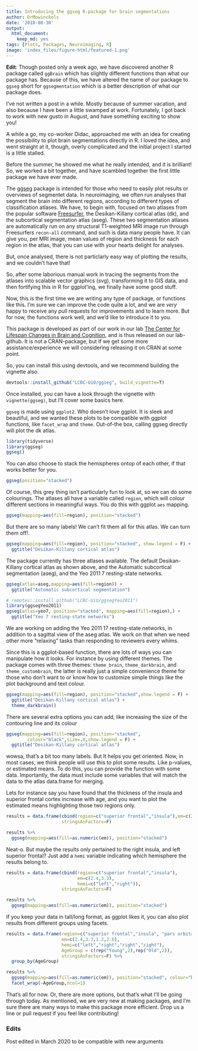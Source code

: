 ```yaml
---
title: Introducing the ggseg R-package for brain segmentations
author: DrMowinckels
date: '2018-08-30'
output:
  html_document:
    keep_md: yes
tags: [Plots, Packages, Neuroimaging, R]
image: 'index_files/figure-html/featured-1.png'
--- 
```


**Edit**: Though posted only a week ago, we have discovered another R package called `ggBrain` which has slightly different functions than what our package has. Because of this, we have altered the name of our package to `ggseg` short for `ggsegmentation` which is a better description of what our package does.
 
I've not written a post in a while. Mostly because of summer vacation, and also because I have been a little swamped at work.
Fortunately, I got back to work with new gusto in August, and have something exciting to show you!

A while a go, my co-worker Didac, approached me with an idea for creating the possibility to plot brain segmentations directly in R.
I loved the idea, and went straight at it, though, overly complicated and the initial project I started is a little stalled.

Before the summer, he showed me what he really intended, and it is brilliant! So, we worked a bit together, and have scambled together the first little package we have ever made. 

The [ggseg](https://github.com/LCBC-UiO/ggseg) package is intended for those who need to easily plot results or overviews of segmentet data. 
In neuroimaging, we often run analyses that segment the brain into different regions, according to different types of classification atlases. 
We have, to begin with, focused on two atlases from the popular software [Freesurfer](https://surfer.nmr.mgh.harvard.edu/), the Desikan-Killany cortical atlas (dk), and the subcortical segmentation atlas (aseg).
These two segmentation atlases are automatically run on any structural T1-weighted MRI image run through Freesurfers `recon-all` command, and such is data many people have. 
It can give you, per MRI image, mean values of region and thickness for each region in the atlas, that you can use with your hearts delight for analyses.

But, once analysed, there is not particlarly easy way of plotting the results, and we couldn't have that!

So, after some laborious manual work in tracing the segments from the atlases into scalable vector graphics (svg), transforming it to GIS data, and then fortifying this in R for ggplot'ing, we finally have some good stuff.

Now, this is the first time we are writing any type of package, or functions like this. I'm sure we can improve the code quite a lot, and we are _very_ happy to receive any pull requests for improvements and to learn more.
But for now, the functions work well, and we'd like to introduce it to you.

This package is developed as part of our work in our lab [The Center for Lifespan Changes in Brain and Cognition](www.oslobrains.no), and is thus released on our lab-github. 
It is not a CRAN-package, but if we get some more assistance/experience we will considering releasing it on CRAN at some point.

So, you can install this using devtools, and we recommend building the vignette also. 

```r
devtools::install_github("LCBC-UiO/ggseg", build_vignette=T)
```

Once installed, you can have a look through the vignette with `vignette(ggseg)`, but I'll cover some basics here.

`ggseg` is made using `ggplot2`. Who doesn't love ggplot. It is sleek and beautiful, and we wanted these plots to be compatible with ggplot functions, like `facet_wrap` and `theme`.
Out-of-the box, calling ggseg directly will plot the dk atlas.

```r
library(tidyverse)
library(ggseg)
ggseg()
```

You can also choose to stack the hemispheres ontop of each other, if that works better for you.
```r
ggseg(position="stacked")
```

Of course, this grey thing isn't particularly fun to look at, so we can do some colourings.
The atlases all have a variable called `region`, which will colour different sections in meaningful ways.
You do this with ggplot `aes` mapping.

```r
ggseg(mapping=aes(fill=region), position="stacked")
```

But there are so many labels! We can't fit them all for this atlas. We can turn them off!.

```r
ggseg(mapping=aes(fill=region), position="stacked", show.legend = F) +
  ggtitle("Desikan-Killany cortical atlas")
```

The package currently has three atlases available. The default Desikan-Killany cortical atlas as shown above, and the Automatic subcortical segmentation (aseg), and the Yeo 2011 7 resting-state networks.

```r

ggseg(atlas=aseg,mapping=aes(fill=region)) +
  ggtitle("Automatic subcortical segmentation")

# remotes::install_github("LCBC-UiO/ggsegYeo2011")
library(ggsegYeo2011)
ggseg(atlas=yeo7, position="stacked", mapping=aes(fill=region),) +
  ggtitle("Yeo 7 resting-state networks")
```

We are working on adding the Yeo 2011 17 resting-state networks, in addition to a sagittal view of the aseg atlas.
We work on that when we need other more "relaxing" tasks than responding to reviewers every whims.

Since this is a ggplot-based function, there are lots of ways you can manipulate how it looks. 
For instance by using different themes. The package comes with three themes:
`theme_brain`, `theme_darkbrain`, and `theme_custombrain`, the latter is really just a simple convenience theme for those who don't want to or know how to customize simple things like the plot background and text colour.


```r
ggseg(mapping=aes(fill=region), position="stacked",show.legend = F) +
  ggtitle("Desikan-Killany cortical atlas") +
  theme_darkbrain()
```

There are several extra options you can add, like increasing the size of the contouring line and its colour

```r
ggseg(mapping=aes(fill=region), position="stacked",
        colour="black",size=.8,show.legend = F) +
  ggtitle("Desikan-Killany cortical atlas")
```

wowsa, that's a bit too many labels. But It helps you get oriented.
Now, in most cases, we think people will use this to plot some results. Like p-values, or estimated means. 
To do this, you can provide the function with some data. Importantly, the data must include some variables that will match the data to the atlas data.frame for merging.

Lets for instance say you have found that the thickness of the insula and superior frontal cortex increase with age, and you want to plot the estimated means highlighting those two regions only.

```r
results = data.frame(cbind(region=c("superior frontal","insula"),em=c(2.4,3.3)),
                     stringsAsFactors=F)

results %>% 
  ggseg(mapping=aes(fill=as.numeric(em)), position="stacked") 
```

Neat-o. But maybe the results only pertained to the right insula, and left superior frontal? Just add a `hemi` variable indicating which hemisphere the results belong to.

```r
results = data.frame(cbind(region=c("superior frontal","insula"),
                           em=c(2.4,3.3),
                           hemi=c("left","right")),
                     stringsAsFactors=F)

results %>% 
  ggseg(mapping=aes(fill=as.numeric(em)), position="stacked") 
```

If you keep your data in tall/long format, as ggplot likes it, you can also plot results from different groups using facets.

```r
results = data.frame(region=c("superior frontal","insula", "pars orbitalis","precentral"),
                     em=c(2.4,3.3,1.2,2.6),
                     hemi=c("left","right","right","right"),
                     AgeGroup = c(rep("Young",2),rep("Old",2)),
                     stringsAsFactors=F) %>% 
  group_by(AgeGroup)

results %>% 
  ggseg(mapping=aes(fill=as.numeric(em)), position="stacked", colour="black") +
  facet_wrap(~AgeGroup,ncol=1)
```

That's all for now. Or, there are more options, but that's what I'll be going through today.
As mentioned, we are very new at making packages, and I'm sure there are many ways to make this package more efficient.
Drop us a line or pull request if you feel like contributing!

### Edits
Post edited in March 2020 to be compatible with new arguments
